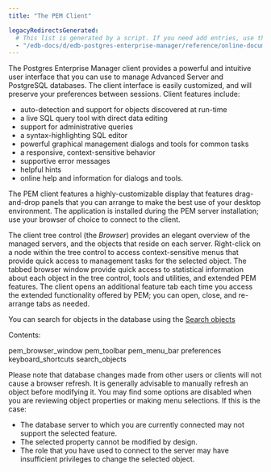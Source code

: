 ```yaml
---
title: "The PEM Client"

legacyRedirectsGenerated:
  # This list is generated by a script. If you need add entries, use the `legacyRedirects` key.
  - "/edb-docs/d/edb-postgres-enterprise-manager/reference/online-documentation/8.0/toc_pem_client.html"
---
```


<div id="toc_pem_client" class="registered_link"></div>

The Postgres Enterprise Manager client provides a powerful and intuitive user interface that you can use to manage Advanced Server and PostgreSQL databases. The client interface is easily customized, and will preserve your preferences between sessions. Client features include:

-   auto-detection and support for objects discovered at run-time
-   a live SQL query tool with direct data editing
-   support for administrative queries
-   a syntax-highlighting SQL editor
-   powerful graphical management dialogs and tools for common tasks
-   a responsive, context-sensitive behavior
-   supportive error messages
-   helpful hints
-   online help and information for dialogs and tools.

The PEM client features a highly-customizable display that features drag-and-drop panels that you can arrange to make the best use of your desktop environment. The application is installed during the PEM server installation; use your browser of choice to connect to the client.

The client tree control (the *Browser*) provides an elegant overview of the managed servers, and the objects that reside on each server. Right-click on a node within the tree control to access context-sensitive menus that provide quick access to management tasks for the selected object. The tabbed browser window provide quick access to statistical information about each object in the tree control, tools and utilities, and extended PEM features. The client opens an additional feature tab each time you access the extended functionality offered by PEM; you can open, close, and re-arrange tabs as needed.

You can search for objects in the database using the [Search objects](06_search_objects/#search_objects)

Contents:

<div class="toctree" maxdepth="2">

pem_browser_window pem_toolbar pem_menu_bar preferences keyboard_shortcuts search_objects

</div>

Please note that database changes made from other users or clients will not cause a browser refresh. It is generally advisable to manually refresh an object before modifying it. You may find some options are disabled when you are reviewing object properties or making menu selections. If this is the case:

-   The database server to which you are currently connected may not support the selected feature.
-   The selected property cannot be modified by design.
-   The role that you have used to connect to the server may have insufficient privileges to change the selected object.
